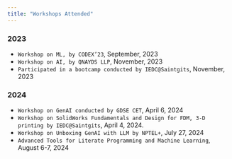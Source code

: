 ```yaml
---
title: "Workshops Attended"
---
```


### 2023

- `Workshop on ML, by CODEX’23`, September, 2023
- `Workshop on AI, by QNAYDS LLP`, November, 2023
- `Participated in a bootcamp conducted by IEDC@Saintgits`, November, 2023

### 2024

- `Workshop on GenAI conducted by GDSE CET`, April 6, 2024
- `Workshop on SolidWorks Fundamentals and Design for FDM, 3-D printing by IEDC@Saintgits`, April 4, 2024.
- `Workshop on Unboxing GenAI with LLM by NPTEL+`, July 27, 2024
- `Advanced Tools for Literate Programming and Machine Learning`, August 6-7, 2024 

